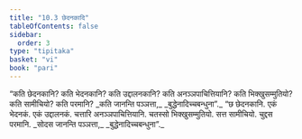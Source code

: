 ```yaml
---
title: "10.3 छेदनकादि"
tableOfContents: false
sidebar:
  order: 3
type: "tipitaka"
basket: "vi"
book: "pari"
---
```



<DynamicBreadcrumb />

<Division number="337" book="pari">

<Paragraph number="1648" book="pari">
“कति छेदनकानि? कति भेदनकानि? कति उद्दालनकानि? कति अनञ्ञपाचित्तियानि? कति भिक्खुसम्मुतियो? कति सामीचियो? कति परमानि?
</Paragraph>

<Paragraph number="1649" type="verses" book="pari">
_कति जानन्ति पञ्ञत्ता,_  
_बुद्धेनादिच्चबन्धुना”._  

</Paragraph>

<Paragraph number="1650" book="pari">
“छ छेदनकानि. एकं भेदनकं. एकं उद्दालनकं. चत्तारि अनञ्ञपाचित्तियानि. चतस्सो भिक्खुसम्मुतियो. सत्त सामीचियो. चुद्दस परमानि.
</Paragraph>

<Paragraph number="1651" type="verses" book="pari">
_सोदस जानन्ति पञ्ञत्ता,_  
_बुद्धेनादिच्चबन्धुना”._
</Paragraph>
</Division>